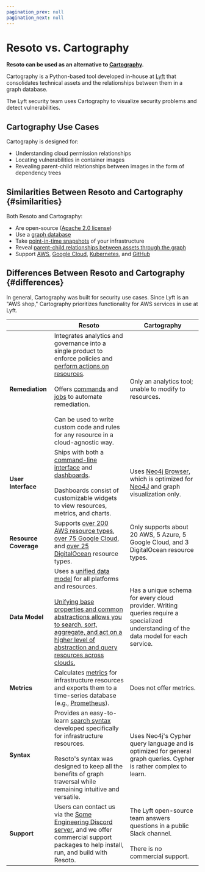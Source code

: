 ```yaml
---
pagination_prev: null
pagination_next: null
---
```


# Resoto vs. Cartography

**Resoto can be used as an alternative to [Cartography](https://lyft.github.io/cartography).**

Cartography is a Python-based tool developed in-house at [Lyft](https://lyft.com) that consolidates technical assets and the relationships between them in a graph database.

The Lyft security team uses Cartography to visualize security problems and detect vulnerabilities.

## Cartography Use Cases

Cartography is designed for:

- Understanding cloud permission relationships
- Locating vulnerabilities in container images
- Revealing parent-child relationships between images in the form of dependency trees

## Similarities Between Resoto and Cartography {#similarities}

Both Resoto and Cartography:

- Are open-source ([Apache 2.0 license](https://apache.org/licenses/LICENSE-2.0))
- Use a [graph database](/docs/concepts/asset-inventory-graph)
- Take [point-in-time snapshots](/docs/concepts/cloud-data-sync) of your infrastructure
- Reveal [parent-child relationships between assets through the graph](/docs/concepts/asset-inventory-graph#edges)
- Support [AWS](/docs/reference/unified-data-model/aws), [Google Cloud](/docs/reference/unified-data-model/google-cloud), [Kubernetes](/docs/reference/unified-data-model/kubernetes), and [GitHub](/docs/reference/unified-data-model/github)

## Differences Between Resoto and Cartography {#differences}

In general, Cartography was built for security use cases. Since Lyft is an "AWS shop," Cartography prioritizes functionality for AWS services in use at Lyft.

|  | Resoto | Cartography |
| --- | --- | --- |
| **Remediation** | Integrates analytics and governance into a single product to enforce policies and [perform actions on resources](/docs/concepts/resource-management).<br /><br /> Offers [commands](/docs/reference/cli) and [jobs](/docs/concepts/automation#jobs) to automate remediation.<br /><br />Can be used to write custom code and rules for any resource in a cloud-agnostic way. | Only an analytics tool; unable to modify to resources. |
| **User Interface** | Ships with both a [command-line interface](/docs/reference/cli) and [dashboards](/docs/reference/user-interface/dashboards).<br /><br />Dashboards consist of customizable widgets to view resources, metrics, and charts. | Uses [Neo4j Browser](https://neo4j.com/developer/neo4j-browser), which is optimized for [Neo4J](https://neo4j.com) and graph visualization only. |
| **Resource Coverage** | Supports [over 200 AWS resource types](/docs/reference/unified-data-model/aws), [over 75 Google Cloud](/docs/reference/unified-data-model/google-cloud), and [over 25 DigitalOcean](/docs/reference/unified-data-model/digitalocean) resource types. | Only supports about 20 AWS, 5 Azure, 5 Google Cloud, and 3 DigitalOcean resource types. |
| **Data Model** | Uses a [unified data model](/docs/reference/unified-data-model) for all platforms and resources.<br /><br />[Unifying base properties and common abstractions allows you to search, sort, aggregate, and act on a higher level of abstraction and query resources across clouds.](/blog/multi-cloud-resource-management) | Has a unique schema for every cloud provider. Writing queries require a specialized understanding of the data model for each service. |
| **Metrics** | Calculates [metrics](/docs/reference/components/metrics) for infrastructure resources and exports them to a time-series database (e.g., [Prometheus](https://prometheus.io)). | Does not offer metrics. |
| **Syntax** | Provides an easy-to-learn [search syntax](/docs/reference/search) developed specifically for infrastructure resources.<br /><br />Resoto's syntax was designed to keep all the benefits of graph traversal while remaining intuitive and versatile. | Uses Neo4j's Cypher query language and is optimized for general graph queries. Cypher is rather complex to learn. |
| **Support** | Users can contact us via the [Some Engineering Discord server](https://discord.gg/someengineering), and we offer commercial support packages to help install, run, and build with Resoto. | The Lyft open-source team answers questions in a public Slack channel.<br /><br />There is no commercial support. |
